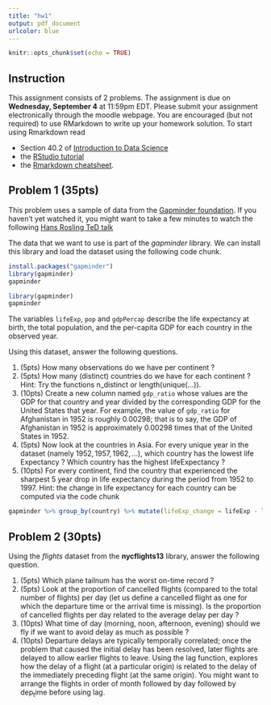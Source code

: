 ```yaml
---
title: "hw1"
output: pdf_document
urlcolor: blue
---
```


```r
knitr::opts_chunk$set(echo = TRUE)
```

## Instruction
This assignment consists of $2$ problems. The assignment is due on 
**Wednesday, September 4** at 11:59pm EDT. Please submit your assignment electronically through the moodle webpage. You are encouraged (but not required) to use 
RMarkdown to write up your homework solution. To start using Rmarkdown read

* Section 40.2 of  [Introduction to Data Science](https://rafalab.github.io/dsbook/reproducible-projects-with-rstudio-and-r-markdown.html)
* the [RStudio tutorial](https://rmarkdown.rstudio.com/lesson-1.html) 
* the [Rmarkdown cheatsheet](https://www.rstudio.com/wp-content/uploads/2015/02/rmarkdown-cheatsheet.pdf).

## Problem 1 (35pts)

This problem uses a sample of data from the [Gapminder foundation](https://www.gapminder.org/data/). If you haven't yet watched it, you might want to take a few minutes to watch the following [Hans Rosling TeD talk](https://www.ted.com/talks/hans_rosling_shows_the_best_stats_you_ve_ever_seen?language=en)

The data that we want to use is part of the *gapminder* library. 
We can install this library and load the dataset using the following code chunk. 

```r
install.packages("gapminder")
library(gapminder)
gapminder
```
```r
library(gapminder)
gapminder
```
The variables $\mathtt{lifeExp}$, $\mathtt{pop}$ and $\mathtt{gdpPercap}$ describe the life expectancy at birth, the total population, and the per-capita GDP for each country in the observed year. 

Using this dataset, answer the following questions.

1. (5pts) How many observations do we have per continent ?
2. (5pts) How many (distinct) countries do we have for each continent ? Hint: Try the functions $\mathrm{n\_distinct}$ or $\mathrm{length(unique(...))}$. 
3. (10pts) Create a new column named $\mathtt{gdp\_ratio}$ whose values are the GDP for that country and year divided by the corresponding GDP for the United States that year. For example, the value of $\mathtt{gdp\_ratio}$ for Afghanistan in $1952$ is roughly $0.00298$; that is to say, the GDP of Afghanistan in $1952$ is approximately $0.00298$ times that of the United States in $1952$. 
4. (5pts) Now look at the countries in Asia. For every unique year in the dataset (namely $1952, 1957, 1962, ...$), which country has the lowest life Expectancy ? Which country has the highest lifeExpectancy ?
5. (10pts) For every continent, find the country that experienced the sharpest 5 year drop in life expectancy during the period from $1952$ to $1997$. Hint: the change in life expectancy for each country can be computed via the code chunk
```r
gapminder %>% group_by(country) %>% mutate(lifeExp_change = lifeExp - lag(lifeExp))
```

## Problem 2 (30pts)

Using the *flights* dataset from the **nycflights13** library, answer the following question.

1. (5pts) Which plane $\mathrm{tailnum}$ has the worst on-time record ?
2. (5pts) Look at the proportion of cancelled flights (compared to the total number of flights) per day (let us define a cancelled flight as one for which the departure time or the arrival time is missing). Is the proportion of cancelled flights per day related to the average delay per day ?
3. (10pts) What time of day (morning, noon, afternoon, evening) should we fly if we want to avoid delay as much as possible ? 
4. (10pts) Departure delays are typically temporally correlated; once the problem that caused the initial delay has been resolved, later flights are delayed to allow earlier flights to leave. Using the $\mathrm{lag}$ function, explores how the delay of a flight (at a particular origin) is related to the delay of the immediately preceding flight (at the same origin). You might want to arrange the flights in order of $\mathrm{month}$ followed by $\mathrm{day}$ followed by $\mathrm{dep_time}$ before using $\mathrm{lag}$.
